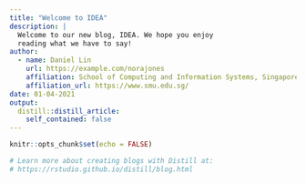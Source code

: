 ```yaml
---
title: "Welcome to IDEA"
description: |
  Welcome to our new blog, IDEA. We hope you enjoy 
  reading what we have to say!
author:
  - name: Daniel Lin 
    url: https://example.com/norajones
    affiliation: School of Computing and Information Systems, Singapore Management University
    affiliation_url: https://www.smu.edu.sg/ 
date: 01-04-2021
output:
  distill::distill_article:
    self_contained: false
---
```


```r
knitr::opts_chunk$set(echo = FALSE)

# Learn more about creating blogs with Distill at:
# https://rstudio.github.io/distill/blog.html

```



